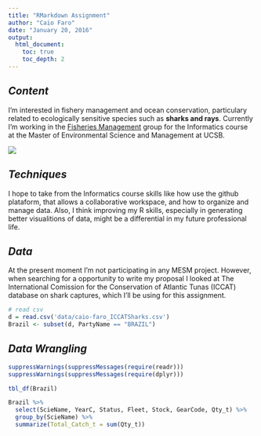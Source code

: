 ```yaml
---
title: "RMarkdown Assignment"
author: "Caio Faro"
date: "January 20, 2016"
output:
  html_document:
    toc: true
    toc_depth: 2
---
```


## *Content*
  
  I'm interested in fishery management and ocean conservation, particulary related to ecologically sensitive species such as **sharks and rays**.
  Currently I'm working in the [Fisheries Management](https://github.com/fishmgt) group for the Informatics course at the Master of Environmental Science and Management at UCSB.
  
  ![](images/caio-faro_hammerhead.jpg)
        
## *Techniques*
        
  I hope to take from the Informatics course skills like how use the github plataform, that allows a collaborative workspace, and how to organize and manage data. Also, I think improving my R skills, especially in generating better visualitions of data, might be a differential in my future professional life.
        
## *Data*
        
  At the present moment I'm not participating in any MESM project. However, when searching for a opportunity to write my proposal I looked at The International Comission for the Conservation of Atlantic Tunas (ICCAT) database on shark captures, which I'll be using for this assignment.
  
  
```r

# read csv
d = read.csv('data/caio-faro_ICCATSharks.csv')
Brazil <- subset(d, PartyName == "BRAZIL")

```


## *Data Wrangling*

```r

suppressWarnings(suppressMessages(require(readr)))
suppressWarnings(suppressMessages(require(dplyr)))

tbl_df(Brazil)

Brazil %>%
  select(ScieName, YearC, Status, Fleet, Stock, GearCode, Qty_t) %>%
  group_by(ScieName) %>%
  summarize(Total_Catch_t = sum(Qty_t))
  
```





